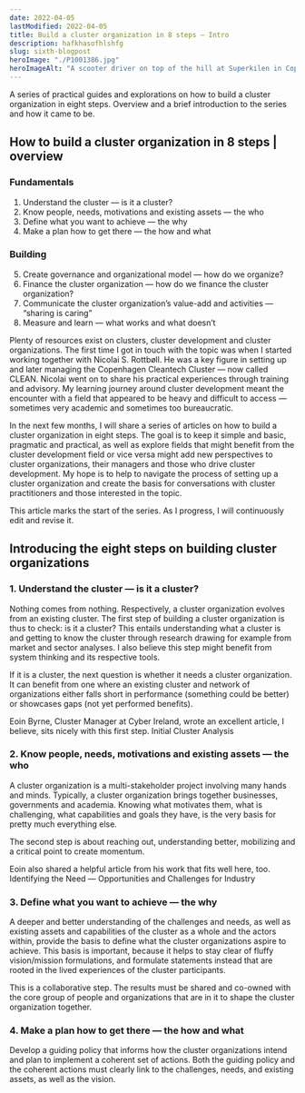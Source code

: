 ```yaml
---
date: 2022-04-05
lastModified: 2022-04-05
title: Build a cluster organization in 8 steps — Intro
description: hafkhasofhlshfg
slug: sixth-blogpost
heroImage: "./P1001386.jpg"
heroImageAlt: "A scooter driver on top of the hill at Superkilen in Copenhagen."
---
```


A series of practical guides and explorations on how to build a cluster organization in eight steps. Overview and a brief introduction to the series and how it came to be.

## How to build a cluster organization in 8 steps | overview

### Fundamentals

1. Understand the cluster — is it a cluster?
2. Know people, needs, motivations and existing assets — the who
3. Define what you want to achieve — the why
4. Make a plan how to get there — the how and what

### Building

5. Create governance and organizational model — how do we organize?
6. Finance the cluster organization — how do we finance the cluster organization?
7. Communicate the cluster organization’s value-add and activities — “sharing is caring”
8. Measure and learn — what works and what doesn’t

Plenty of resources exist on clusters, cluster development and cluster organizations. The first time I got in touch with the topic was when I started working together with Nicolai S. Rottbøll. He was a key figure in setting up and later managing the Copenhagen Cleantech Cluster — now called CLEAN. Nicolai went on to share his practical experiences through training and advisory. My learning journey around cluster development meant the encounter with a field that appeared to be heavy and difficult to access — sometimes very academic and sometimes too bureaucratic.

In the next few months, I will share a series of articles on how to build a cluster organization in eight steps. The goal is to keep it simple and basic, pragmatic and practical, as well as explore fields that might benefit from the cluster development field or vice versa might add new perspectives to cluster organizations, their managers and those who drive cluster development.
My hope is to help to navigate the process of setting up a cluster organization and create the basis for conversations with cluster practitioners and those interested in the topic.

This article marks the start of the series. As I progress, I will continuously edit and revise it.

## Introducing the eight steps on building cluster organizations

### 1. Understand the cluster — is it a cluster?

Nothing comes from nothing. Respectively, a cluster organization evolves from an existing cluster. The first step of building a cluster organization is thus to check: is it a cluster? This entails understanding what a cluster is and getting to know the cluster through research drawing for example from market and sector analyses. I also believe this step might benefit from system thinking and its respective tools.

If it is a cluster, the next question is whether it needs a cluster organization. It can benefit from one where an existing cluster and network of organizations either falls short in performance (something could be better) or showcases gaps (not yet performed benefits).

Eoin Byrne, Cluster Manager at Cyber Ireland, wrote an excellent article, I believe, sits nicely with this first step. Initial Cluster Analysis

### 2. Know people, needs, motivations and existing assets — the who

A cluster organization is a multi-stakeholder project involving many hands and minds. Typically, a cluster organization brings together businesses, governments and academia. Knowing what motivates them, what is challenging, what capabilities and goals they have, is the very basis for pretty much everything else.

The second step is about reaching out, understanding better, mobilizing and a critical point to create momentum.

Eoin also shared a helpful article from his work that fits well here, too. Identifying the Need — Opportunities and Challenges for Industry

### 3. Define what you want to achieve — the why

A deeper and better understanding of the challenges and needs, as well as existing assets and capabilities of the cluster as a whole and the actors within, provide the basis to define what the cluster organizations aspire to achieve. This basis is important, because it helps to stay clear of fluffy vision/mission formulations, and formulate statements instead that are rooted in the lived experiences of the cluster participants.

This is a collaborative step. The results must be shared and co-owned with the core group of people and organizations that are in it to shape the cluster organization together.

### 4. Make a plan how to get there — the how and what

Develop a guiding policy that informs how the cluster organizations intend and plan to implement a coherent set of actions. Both the guiding policy and the coherent actions must clearly link to the challenges, needs, and existing assets, as well as the vision.

